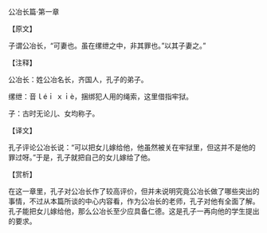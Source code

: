 

公冶长篇·第一章

【原文】

子谓公冶长，“可妻也。虽在缧绁之中，非其罪也。”以其子妻之。”

【注释】

公冶长：姓公冶名长，齐国人，孔子的弟子。

缧绁：音ｌéｉ  ｘｉè，捆绑犯人用的绳索，这里借指牢狱。

子：古时无论儿、女均称子。

【译文】

孔子评论公冶长说：“可以把女儿嫁给他，他虽然被关在牢狱里，但这并不是他的罪过呀。”于是，孔子就把自己的女儿嫁给了他。

【赏析】

在这一章里，孔子对公冶长作了较高评价，但并未说明究竟公冶长做了哪些突出的事情，不过从本篇所谈的中心内容看，作为公冶长的老师，孔子对他有全面了解。孔子能把女儿嫁给他，那么公冶长至少应具备仁德。这是孔子一再向他的学生提出的要求。

